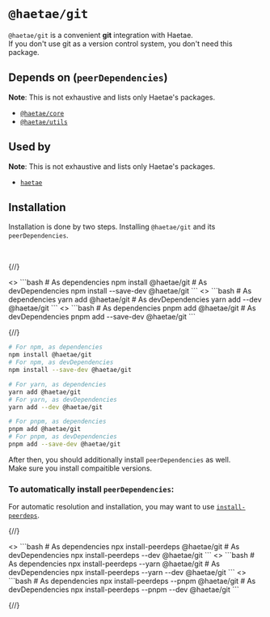 
# `@haetae/git`

`@haetae/git` is a convenient **git** integration with Haetae.<br/>
If you don't use git as a version control system, you don't need this package.

## Depends on (`peerDependencies`)

**Note**: This is not exhaustive and lists only Haetae's packages.

- [`@haetae/core`](./haetae-core)
- [`@haetae/utils`](./haetae-utils)

## Used by

**Note**: This is not exhaustive and lists only Haetae's packages.

- [`haetae`](./haetae)

## Installation

Installation is done by two steps. Installing `@haetae/git` and its `peerDependencies`.

<br />


{/*<!-- markdownlint-disable -->*/}

<PkgManagerTabs>
  <>
    ```bash
    # As dependencies
    npm install @haetae/git
    # As devDependencies
    npm install --save-dev @haetae/git
    ```
  </>
  <>
    ```bash
    # As dependencies
    yarn add @haetae/git
    # As devDependencies
    yarn add --dev @haetae/git
    ```
  </>
  <>
    ```bash
    # As dependencies
    pnpm add @haetae/git
    # As devDependencies
    pnpm add --save-dev @haetae/git
    ```
  </>
</PkgManagerTabs>

{/*<!-- markdownlint-disable -->*/}

```bash
# For npm, as dependencies
npm install @haetae/git
# For npm, as devDependencies
npm install --save-dev @haetae/git

# For yarn, as dependencies
yarn add @haetae/git
# For yarn, as devDependencies
yarn add --dev @haetae/git

# For pnpm, as dependencies
pnpm add @haetae/git
# For pnpm, as devDependencies
pnpm add --save-dev @haetae/git
```

After then, you should additionally install `peerDependencies` as well.<br/>
Make sure you install compaitible versions.<br/>

### To automatically install `peerDependencies`:

For automatic resolution and installation, you may want to use [`install-peerdeps`](https://www.npmjs.com/package/install-peerdeps).

{/*<!-- markdownlint-disable -->*/}

<PkgManagerTabs>
  <>
    ```bash
    # As dependencies
    npx install-peerdeps @haetae/git
    # As devDependencies
    npx install-peerdeps --dev @haetae/git
    ```
  </>
  <>
    ```bash
    # As dependencies
    npx install-peerdeps --yarn @haetae/git
    # As devDependencies
    npx install-peerdeps --yarn --dev @haetae/git
    ```
  </>
  <>
    ```bash
    # As dependencies
    npx install-peerdeps --pnpm @haetae/git
    # As devDependencies
    npx install-peerdeps --pnpm --dev @haetae/git
    ```
  </>
</PkgManagerTabs>

{/*<!-- markdownlint-disable -->*/}
